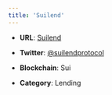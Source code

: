 ```yaml
---
title: 'Suilend'
---
```


* **URL**: [Suilend](https://www.suilend.fi/)

* **Twitter**: [@suilendprotocol](https://twitter.com/suilendprotocol)

* **Blockchain**: Sui

* **Category**: Lending 